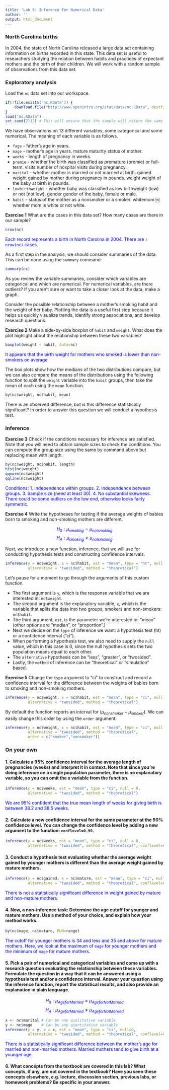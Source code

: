 ```yaml
---
title: 'Lab 5: Inference for Numerical Data'
author: ''
output: html_document
---
```


### North Carolina births

In 2004, the state of North Carolina released a large data set containing information on births recorded in this state. This data set is useful to researchers studying the relation between habits and practices of expectant mothers and the birth of their children. We will work with a random sample of observations from this data set.

### Exploratory analysis

Load the `nc` data set into our workspace.

```r
if(!file.exists('nc.RData')) {
	download.file("http://www.openintro.org/stat/data/nc.RData", destfile = "nc.RData")
}
load("nc.RData")
set.seed(2112) # This will ensure that the sample will return the same result each time.
```

We have observations on 13 different variables, some categorical and some numerical. The meaning of each variable is as follows.

* `fage` - father’s age in years.
* `mage` -  mother’s age in years. mature maturity status of mother.
* `weeks` - length of pregnancy in weeks.
* `premie` - whether the birth was classified as premature (premie) or full-term. visits number of hospital visits during pregnancy.
* `marital` - whether mother is married or not married at birth. gained weight gained by mother during pregnancy in pounds. weight weight of the baby at birth in pounds.
* `lowbirthweight` - whether baby was classified as low birthweight (low) or not (not low). gender gender of the baby, female or male.
* `habit` - status of the mother as a nonsmoker or a smoker. whitemom ￼ whether mom is white or not white.

**Exercise 1** What are the cases in this data set? How many cases are there in our sample?

```r
nrow(nc)
```

<font color='blue'>
Each record represents a birth in North Carolina in 2004. There are `r nrow(nc)` cases.
</font>

As a first step in the analysis, we should consider summaries of the data. This can be done using the `summary` command:

```r
summary(nc)
```

As you review the variable summaries, consider which variables are categorical and which are numerical. For numerical variables, are there outliers? If you aren’t sure or want to take a closer look at the data, make a graph.

Consider the possible relationship between a mother’s smoking habit and the weight of her baby. Plotting the data is a useful first step because it helps us quickly visualize trends, identify strong associations, and develop research questions.

**Exercise 2** Make a side-by-side boxplot of `habit` and `weight`. What does the plot highlight about the relationship between these two variables?

```r
boxplot(weight ~ habit, data=nc)
```

<font color='blue'>
It appears that the birth weight for mothers who smoked is lower than non-smokers on average.
</font>

The box plots show how the medians of the two distributions compare, but we can also compare the means of the distributions using the following function to split the `weight` variable into the `habit` groups, then take the mean of each using the `mean` function.

```r
by(nc$weight, nc$habit, mean)
```

There is an observed difference, but is this difference statistically significant? In order to answer this question we will conduct a hypothesis test.

### Inference

**Exercise 3** Check if the conditions necessary for inference are satisfied. Note that you will need to obtain sample sizes to check the conditions. You can compute the group size using the same by command above but replacing mean with length.

```r
by(nc$weight, nc$habit, length)
hist(nc$weight)
qqnorm(nc$weight)
qqline(nc$weight)
```

<font color='blue'>
Conditions:
1. Independence within groups.
2. Independence between groups.
3. Sample size (need at least 30).
4. No substantial skewness. There could be some outliers on the low end, otherwise looks fairly symmetric.
</font>

**Exercise 4** Write the hypotheses for testing if the average weights of babies born to smoking and non-smoking mothers are different.

<font color='blue'>
$$ H_0: \mu_{smoking} = \mu_{not smoking} $$
$$ H_A: \mu_{smoking} \neq \mu_{not smoking} $$
</font>


Next, we introduce a new function, inference, that we will use for conducting hypothesis tests and constructing confidence intervals.

```r
inference(y = nc$weight, x = nc$habit, est = "mean", type = "ht", null = 0,
		  alternative = "twosided", method = "theoretical")
```

Let’s pause for a moment to go through the arguments of this custom function.

* The first argument is `y`, which is the response variable that we are interested in: `nc$weight`.
* The second argument is the explanatory variable, `x`, which is the variable that splits the data into two groups, smokers and non-smokers: `nc$habit`.
* The third argument, `est`, is the parameter we’re interested in: "mean" (other options are "median", or "proportion".)
* Next we decide on the `type` of inference we want: a hypothesis test (ht) or a confidence interval ("ci").
* When performing a hypothesis test, we also need to supply the `null` value, which in this case is 0, since the null hypothesis sets the two population means equal to each other.
* The `alternative` hypothesis can be "less", "greater", or "twosided".
* Lastly, the `method` of inference can be "theoretical" or "simulation" based.

**Exercise 5** Change the `type` argument to "ci" to construct and record a confidence interval for the difference between the weights of babies born to smoking and non-smoking mothers.

```r
inference(y = nc$weight, x = nc$habit, est = "mean", type = "ci", null = 0,
		  alternative = "twosided", method = "theoretical")
```


By default the function reports an interval for ($\mu_{nonsmoker} − \mu_{smoker}$). We can easily change this order by using the `order` argument:

```r
inference(y = nc$weight, x = nc$habit, est = "mean", type = "ci", null = 0,
          alternative = "twosided", method = "theoretical",
          order = c("smoker","nonsmoker"))
```

### On your own

#### 1. Calculate a 95% confidence interval for the average length of pregnancies (weeks) and interpret it in context. Note that since you’re doing inference on a single population parameter, there is no explanatory variable, so you can omit the x variable from the function.

```r
inference(y = nc$weeks, est = "mean", type = "ci", null = 0,
          alternative = "twosided", method = "theoretical")
```

<font color='blue'>
We are 95% confident that the true mean length of weeks for giving birth is between 38.2 and 38.5 weeks.
</font>

#### 2. Calculate a new confidence interval for the same parameter at the 90% confidence level. You can change the confidence level by adding a new argument to the function: `conflevel=0.90`.

```r
inference(y = nc$weeks, est = "mean", type = "ci", null = 0,
          alternative = "twosided", method = "theoretical", conflevel=0.90)
```


#### 3. Conduct a hypothesis test evaluating whether the average weight gained by younger mothers is different than the average weight gained by mature mothers.

```r
inference(y = nc$gained, x = nc$mature, est = "mean", type = "ci", null=0,
		  alternative = "twosided", method = "theoretical", conflevel=0.95)
```

<font color='blue'>
There is not a statistically significant difference in weight gained by mature and non-mature mothers.
</font>

#### 4. Now, a non-inference task: Determine the age cutoff for younger and mature mothers. Use a method of your choice, and explain how your method works.

```r
by(nc$mage, nc$mature, FUN=range)
```

<font color='blue'>
The cutoff for younger mothers is 34 and less and 35 and above for mature mothers. Here, we look at the maximum of `mage` for younger mothers and the minimum of `mage` for mature mothers.
</font>

#### 5. Pick a pair of numerical and categorical variables and come up with a research question evaluating the relationship between these variables. Formulate the question in a way that it can be answered using a hypothesis test and/or a confidence interval. Answer your question using the inference function, report the statistical results, and also provide an explanation in plain language.

<font color='blue'>
$$ H_0: \mu_{Age for Married} = \mu_{Age for Not Married} $$
$$ H_A: \mu_{Age for Married} \neq \mu_{Age for Not Married} $$
</font>

```r
x <- nc$marital # Can be any qualitative variable
y <- nc$mage    # Can be any quantitative variable
inference(y = y, x = x, est = "mean", type = "ci", null=0,
		  alternative = "twosided", method = "theoretical", conflevel=0.95)
```

<font color='blue'>
There is a statistically significant difference between the mother's age for married and non-married mothers. Married mothers tend to give birth at a younger age.
</font>


#### 6. What concepts from the textbook are covered in this lab? What concepts, if any, are not covered in the textbook? Have you seen these concepts elsewhere, e.g. lecture, discussion section, previous labs, or homework problems? Be specific in your answer.


